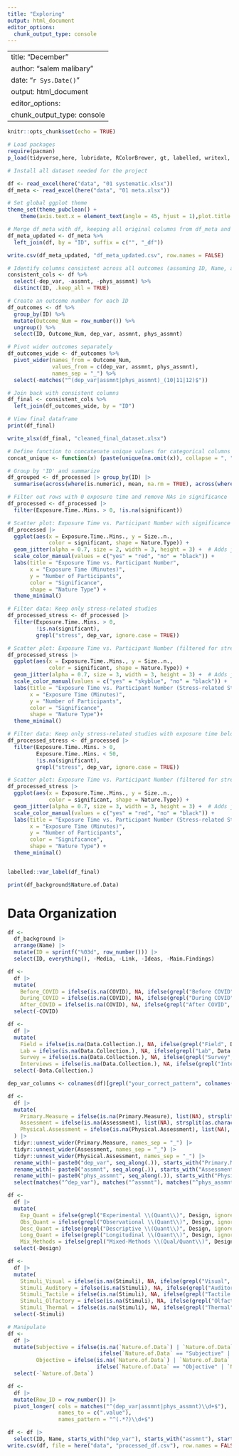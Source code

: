 ```yaml
---
title: "Exploring"
output: html_document
editor_options: 
  chunk_output_type: console
---
```


---
title: "December"
author: "salem malibary"
date: "`r Sys.Date()`"
output: html_document
editor_options:
  chunk_output_type: console
---

```r
knitr::opts_chunk$set(echo = TRUE)

# Load packages
require(pacman)
p_load(tidyverse,here, lubridate, RColorBrewer, gt, labelled, writexl, ggpubr, readxl, writexl)

# Install all dataset needed for the project

df <- read_excel(here("data", "01 systematic.xlsx"))
df_meta <- read_excel(here("data", "01 meta.xlsx"))

# Set global ggplot theme
theme_set(theme_pubclean() +
    theme(axis.text.x = element_text(angle = 45, hjust = 1),plot.title = element_text(hjust = 0.5)))
```


```r
# Merge df_meta with df, keeping all original columns from df_meta and adding columns from df
df_meta_updated <- df_meta %>%
  left_join(df, by = "ID", suffix = c("", "_df"))
```

```r
write.csv(df_meta_updated, "df_meta_updated.csv", row.names = FALSE)
```

```r
# Identify columns consistent across all outcomes (assuming ID, Name, author, and other consistent columns)
consistent_cols <- df %>%
  select(-dep_var, -assmnt, -phys_assmnt) %>%
  distinct(ID, .keep_all = TRUE)

# Create an outcome number for each ID
df_outcomes <- df %>%
  group_by(ID) %>%
  mutate(Outcome_Num = row_number()) %>%
  ungroup() %>%
  select(ID, Outcome_Num, dep_var, assmnt, phys_assmnt)

# Pivot wider outcomes separately
df_outcomes_wide <- df_outcomes %>%
  pivot_wider(names_from = Outcome_Num,
              values_from = c(dep_var, assmnt, phys_assmnt),
              names_sep = "_") %>%
  select(-matches("^(dep_var|assmnt|phys_assmnt)_(10|11|12)$"))

# Join back with consistent columns
df_final <- consistent_cols %>%
  left_join(df_outcomes_wide, by = "ID")

# View final dataframe
print(df_final)

```

```r
write_xlsx(df_final, "cleaned_final_dataset.xlsx")
```


```r
# Define function to concatenate unique values for categorical columns
concat_unique <- function(x) {paste(unique(na.omit(x)), collapse = ", ")}

# Group by 'ID' and summarize
df_grouped <- df_processed |> group_by(ID) |> 
  summarise(across(where(is.numeric), mean, na.rm = TRUE), across(where(is.character), concat_unique))
```

```r
# Filter out rows with 0 exposure time and remove NAs in significance
df_processed <- df_processed |> 
  filter(Exposure.Time..Mins. > 0, !is.na(significant))

# Scatter plot: Exposure Time vs. Participant Number with significance color + shape for Nature.Type
df_processed |>
  ggplot(aes(x = Exposure.Time..Mins., y = Size..n., 
             color = significant, shape = Nature.Type)) +
  geom_jitter(alpha = 0.7, size = 2, width = 3, height = 3) +  # Adds jitter to avoid overlap
  scale_color_manual(values = c("yes" = "red", "no" = "black")) +
  labs(title = "Exposure Time vs. Participant Number",
       x = "Exposure Time (Minutes)",
       y = "Number of Participants",
       color = "Significance",
       shape = "Nature Type") +
  theme_minimal()
```

```r
# Filter data: Keep only stress-related studies
df_processed_stress <- df_processed |> 
  filter(Exposure.Time..Mins. > 0, 
         !is.na(significant), 
         grepl("stress", dep_var, ignore.case = TRUE))

# Scatter plot: Exposure Time vs. Participant Number (filtered for stress-related studies)
df_processed_stress |>
  ggplot(aes(x = Exposure.Time..Mins., y = Size..n., 
             color = significant, shape = Nature.Type)) +
  geom_jitter(alpha = 0.7, size = 3, width = 3, height = 3) +  # Adds jitter to avoid overlap
  scale_color_manual(values = c("yes" = "skyblue", "no" = "black")) +
  labs(title = "Exposure Time vs. Participant Number (Stress-related Studies)",
       x = "Exposure Time (Minutes)",
       y = "Number of Participants",
       color = "Significance",
       shape = "Nature Type")+
  theme_minimal() 

```

```r
# Filter data: Keep only stress-related studies with exposure time below 50 mins
df_processed_stress <- df_processed |> 
  filter(Exposure.Time..Mins. > 0, 
         Exposure.Time..Mins. < 50,  
         !is.na(significant), 
         grepl("stress", dep_var, ignore.case = TRUE))

# Scatter plot: Exposure Time vs. Participant Number (filtered for stress-related studies, <50 mins)
df_processed_stress |>
  ggplot(aes(x = Exposure.Time..Mins., y = Size..n., 
             color = significant, shape = Nature.Type)) +
  geom_jitter(alpha = 0.7, size = 3, width = 3, height = 3) +  # Adds jitter to avoid overlap
  scale_color_manual(values = c("yes" = "red", "no" = "black")) +
  labs(title = "Exposure Time vs. Participant Number (Stress-related Studies, <50 mins)",
       x = "Exposure Time (Minutes)",
       y = "Number of Participants",
       color = "Significance",
       shape = "Nature Type") +
  theme_minimal()



```

```r
labelled::var_label(df_final)
```

```r
print(df_background$Nature.of.Data)
```

# Data Organization 

```r
df <- 
  df_background |>
  arrange(Name) |>
  mutate(ID = sprintf("%03d", row_number())) |>
  select(ID, everything(), -Media, -Link, -Ideas, -Main.Findings)
```

```r
df <- 
  df |>
  mutate(
    Before_COVID = ifelse(is.na(COVID), NA, ifelse(grepl("Before COVID", COVID, ignore.case = TRUE), 1, 0)),
    During_COVID = ifelse(is.na(COVID), NA, ifelse(grepl("During COVID", COVID, ignore.case = TRUE), 1, 0)),
    After_COVID = ifelse(is.na(COVID), NA, ifelse(grepl("After COVID", COVID, ignore.case = TRUE), 1, 0))) |>
  select(-COVID)
```

```r
df <- 
  df |>
  mutate(
    Field = ifelse(is.na(Data.Collection.), NA, ifelse(grepl("Field", Data.Collection., ignore.case = TRUE), 1, 0)),
    Lab = ifelse(is.na(Data.Collection.), NA, ifelse(grepl("Lab", Data.Collection., ignore.case = TRUE), 1, 0)),
    Survey = ifelse(is.na(Data.Collection.), NA, ifelse(grepl("Survey", Data.Collection., ignore.case = TRUE), 1, 0)),
    Interviews = ifelse(is.na(Data.Collection.), NA, ifelse(grepl("Interviews", Data.Collection., ignore.case = TRUE), 1, 0))) |>
  select(-Data.Collection.)
```

```r
dep_var_columns <- colnames(df)[grepl("your_correct_pattern", colnames(df))]

```

```r
df <- 
  df |>
  mutate(
    Primary.Measure = ifelse(is.na(Primary.Measure), list(NA), strsplit(as.character(Primary.Measure), ",\\s*")), 
    Assessment = ifelse(is.na(Assessment), list(NA), strsplit(as.character(Assessment), ",\\s*")), 
    Physical.Assessment = ifelse(is.na(Physical.Assessment), list(NA), strsplit(as.character(Physical.Assessment), ",\\s*"))
  ) |>
  tidyr::unnest_wider(Primary.Measure, names_sep = "_") |>
  tidyr::unnest_wider(Assessment, names_sep = "_") |>
  tidyr::unnest_wider(Physical.Assessment, names_sep = "_") |>
  rename_with(~ paste0("dep_var", seq_along(.)), starts_with("Primary.Measure_")) |>
  rename_with(~ paste0("assmnt", seq_along(.)), starts_with("Assessment_")) |>
  rename_with(~ paste0("phys_assmnt", seq_along(.)), starts_with("Physical.Assessment_")) |>
  select(matches("^dep_var"), matches("^assmnt"), matches("^phys_assmnt"), everything())

```

```r
df <- 
  df |>
  mutate(
    Exp_Quant = ifelse(grepl("Experimental \\(Quant\\)", Design, ignore.case = TRUE), 1, 0),
    Obs_Quant = ifelse(grepl("Observational \\(Quant\\)", Design, ignore.case = TRUE), 1, 0),
    Desc_Quant = ifelse(grepl("Descriptive \\(Quant\\)", Design, ignore.case = TRUE), 1, 0),
    Long_Quant = ifelse(grepl("Longitudinal \\(Quant\\)", Design, ignore.case = TRUE), 1, 0),
    Mix_Methods = ifelse(grepl("Mixed-Methods \\(Qual/Quant\\)", Design, ignore.case = TRUE), 1, 0)) |>
  select(-Design)
```

```r
df <- 
  df |>
  mutate(
    Stimuli_Visual = ifelse(is.na(Stimuli), NA, ifelse(grepl("Visual", Stimuli, ignore.case = TRUE), 1, 0)),
    Stimuli_Auditory = ifelse(is.na(Stimuli), NA, ifelse(grepl("Auditory", Stimuli, ignore.case = TRUE), 1, 0)),
    Stimuli_Tactile = ifelse(is.na(Stimuli), NA, ifelse(grepl("Tactile \\(Physical\\)", Stimuli, ignore.case = TRUE), 1, 0)),
    Stimuli_Olfactory = ifelse(is.na(Stimuli), NA, ifelse(grepl("Olfactory", Stimuli, ignore.case = TRUE), 1, 0)),
    Stimuli_Thermal = ifelse(is.na(Stimuli), NA, ifelse(grepl("Thermal", Stimuli, ignore.case = TRUE), 1, 0))  ) |>
  select(-Stimuli) 
```

```r
# Manipulate 
df <- 
  df |>
  mutate(Subjective = ifelse(is.na(`Nature.of.Data`) | `Nature.of.Data` == "", NA, 
                             ifelse(`Nature.of.Data` == "Subjective" | `Nature.of.Data` == "Mixed", 1, 0)),
         Objective = ifelse(is.na(`Nature.of.Data`) | `Nature.of.Data` == "", NA, 
                            ifelse(`Nature.of.Data` == "Objective" | `Nature.of.Data` == "Mixed", 1, 0))) |>
  select(-`Nature.of.Data`)
```

```r
df <- 
  df |> 
  mutate(Row_ID = row_number()) |> 
  pivot_longer( cols = matches("^(dep_var|assmnt|phys_assmnt)\\d+$"),
                names_to = c(".value"),
                names_pattern = "^(.*?)\\d+$")
```

```r
df <- df |> 
  select(ID, Name, starts_with("dep_var"), starts_with("assmnt"), starts_with("phys_assmnt"), everything())
write.csv(df, file = here("data", "processed_df.csv"), row.names = FALSE)
```

